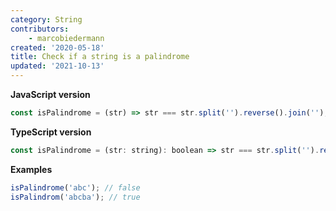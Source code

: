```yaml
---
category: String
contributors:
    - marcobiedermann
created: '2020-05-18'
title: Check if a string is a palindrome
updated: '2021-10-13'
---
```


**JavaScript version**

```js
const isPalindrome = (str) => str === str.split('').reverse().join('');
```

**TypeScript version**

```js
const isPalindrome = (str: string): boolean => str === str.split('').reverse().join('');
```

**Examples**

```js
isPalindrome('abc'); // false
isPalindrom('abcba'); // true
```
